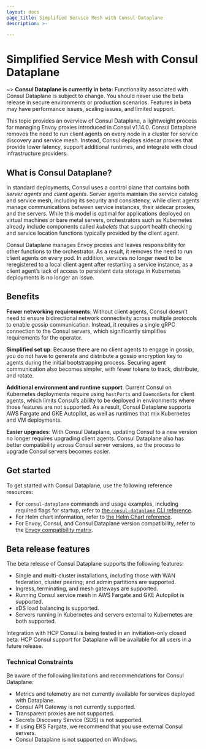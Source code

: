 ```yaml
---
layout: docs
page_title: Simplified Service Mesh with Consul Dataplane
description: >-
  
---
```


# Simplified Service Mesh with Consul Dataplane

~> **Consul Dataplane is currently in beta:** Functionality associated with Consul Dataplane is subject to change. You should never use the beta release in secure environments or production scenarios. Features in beta may have performance issues, scaling issues, and limited support.

This topic provides an overview of Consul Dataplane, a lightweight process for managing Envoy proxies introduced in Consul v1.14.0. Consul Dataplane removes the need to run client agents on every node in a cluster for service discovery and service mesh. Instead, Consul deploys sidecar proxies that provide lower latency, support additional runtimes, and integrate with cloud infrastructure providers.

## What is Consul Dataplane?

In standard deployments, Consul uses a control plane that contains both *server agents* and *client agents*. Server agents maintain the service catalog and service mesh, including its security and consistency, while client agents manage communications between service instances, their sidecar proxies, and the servers. While this model is optimal for applications deployed on virtual machines or bare metal servers, orchestrators such as Kubernetes already include components called *kubelets* that support health checking and service location functions typically provided by the client agent.

Consul Dataplane manages Envoy proxies and leaves responsibility for other functions to the orchestrator. As a result, it removes the need to run client agents on every pod. In addition, services no longer need to be reregistered to a local client agent after restarting a service instance, as a client agent’s lack of access to persistent data storage in Kubernetes deployments is no longer an issue.

## Benefits

**Fewer networking requirements**: Without client agents, Consul doesn’t need to ensure bidirectional network connectivity across multiple protocols to enable gossip communication. Instead, it requires a single gRPC connection to the Consul servers, which significantly simplifies requirements for the operator.

**Simplified set up**: Because there are no client agents to engage in gossip, you do not have to generate and distribute a gossip encryption key to agents during the initial bootstrapping process. Securing agent communication also becomes simpler, with fewer tokens to track, distribute, and rotate.

**Additional environment and runtime support**: Current Consul on Kubernetes deployments require using `hostPorts` and `DaemonSets` for client agents, which limits Consul’s ability to be deployed in environments where those features are not supported. As a result, Consul Dataplane supports AWS Fargate and GKE Autopilot, as well as runtimes that mix Kubernetes and VM deployments.

**Easier upgrades**: With Consul Dataplane, updating Consul to a new version no longer requires upgrading client agents. Consul Dataplane also has better compatibility across Consul server versions, so the process to upgrade Consul servers becomes easier.

## Get started

To get started with Consul Dataplane, use the following reference resources:

- For `consul-dataplane` commands and usage examples, including required flags for startup, refer to [the `consul-dataplane` CLI reference](/consul/commands/consul-dataplane).
- For Helm chart information, refer to [the Helm Chart reference](/consul/docs/k8s/helm).
- For Envoy, Consul, and Consul Dataplane version compatibility, refer to the [Envoy compatibility matrix](/consul/docs/k8s/compatibility).

## Beta release features

The beta release of Consul Dataplane supports the following features:

- Single and multi-cluster installations, including those with WAN federation, cluster peering, and admin partitions are supported.
- Ingress, terminating, and mesh gateways are supported.
- Running Consul service mesh in AWS Fargate and GKE Autopilot is supported.
- xDS load balancing is supported.
- Servers running in Kubernetes and servers external to Kubernetes are both supported.

Integration with HCP Consul is being tested in an invitation-only closed beta. HCP Consul support for Dataplane will be available for all users in a future release.

### Technical Constraints

Be aware of the following limitations and recommendations for Consul Dataplane:

- Metrics and telemetry are not currently available for services deployed with Dataplane.
- Consul API Gateway is not currently supported.
- Transparent proxies are not supported.
- Secrets Discovery Service (SDS) is not supported.
- If using EKS Fargate, we recommend that you use external Consul servers. 
- Consul Dataplane is not supported on Windows.
